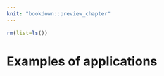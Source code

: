 ```yaml
---
knit: "bookdown::preview_chapter"
---
```


```r
rm(list=ls())
```

# Examples of applications {#applications}


<!--

## Spatial data modelling

## Kriging and spatial interpolation

- idw, interpolate, krige, krige.cv, gstat, gstat.cv
- interpolation quality

-->
